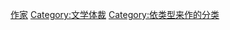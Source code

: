 {{Commonscat|Writers by genre}}

[[Category:作家|]]
[[Category:文学体裁|Category:文学体裁]]
[[Category:依类型来作的分类|Category:依类型来作的分类]]